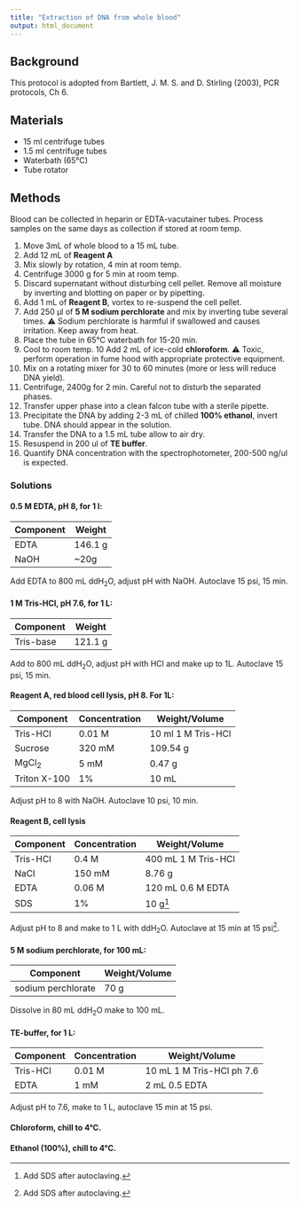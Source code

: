 ```yaml
---
title: "Extraction of DNA from whole blood"
output: html_document
---
```


## Background

This protocol is adopted from Bartlett, J. M. S. and D. Stirling (2003), PCR protocols, Ch 6.

## Materials

- 15 ml centrifuge tubes
- 1.5 ml centrifuge tubes
- Waterbath (65&#176;C)
- Tube rotator


## Methods

Blood can be collected in heparin or EDTA-vacutainer tubes. Process samples on the same days as collection if stored at room temp.

1. Move 3mL of whole blood to a 15 mL tube.
2. Add 12 mL of **Reagent A**
3. Mix slowly by rotation, 4 min at room temp.
4. Centrifuge 3000 g for 5 min at room temp. 
5. Discard supernatant without disturbing cell pellet. Remove all moisture by inverting and blotting on paper or by pipetting.
6. Add 1 mL of **Reagent B**, vortex to re-suspend the cell pellet.
7. Add 250 &#956;l of **5 M sodium perchlorate** and mix by inverting tube several times. &#9888; Sodium perchlorate is harmful if swallowed and causes irritation. Keep away from heat.
8. Place the tube in 65&#176;C waterbath for 15-20 min.
9. Cool to room temp. 
10 Add 2 mL of ice-cold **chloroform**. &#9888; Toxic, perform operation in fume hood with appropriate protective equipment.
11. Mix on a rotating mixer for 30 to 60 minutes (more or less will reduce DNA yield). 
12. Centrifuge, 2400g for 2 min. Careful not to disturb the separated phases.
13. Transfer upper phase into a clean falcon tube with a sterile pipette.
14. Precipitate the DNA by adding 2-3 mL of chilled **100% ethanol**, invert tube. DNA should appear in the solution. 
15. Transfer the DNA to a 1.5 mL tube allow to air dry.
16. Resuspend in 200 ul of **TE buffer**.
17. Quantify DNA concentration with the spectrophotometer, 200-500 ng/ul is expected. 


### Solutions

#### 0.5 M EDTA, pH 8, for 1 l:

|Component |Weight |
|----------|-------|
|EDTA   |146.1 g|
|NaOH | ~20g|

Add EDTA to 800 mL ddH~2~O, adjust pH with NaOH. Autoclave 15 psi, 15 min.

#### 1 M Tris-HCl, pH 7.6, for 1 L:

|Component |Weight |
|----------|-------|
|Tris-base |121.1 g|

Add to 800 mL ddH~2~O, adjust pH with HCl and make up to 1L. Autoclave 15 psi, 15 min.

#### Reagent A, red blood cell lysis, pH 8. For 1L:

|Component |Concentration |Weight/Volume|
|----------|--------------|-------------|
|Tris-HCl |0.01 M       |10 ml 1 M Tris-HCl|
|Sucrose  |320 mM |109.54 g |
|MgCl~2~  |5 mM |0.47 g|
|Triton X-100|1% |10 mL |

Adjust pH to 8 with NaOH. Autoclave 10 psi, 10 min.


#### Reagent B, cell lysis

|Component |Concentration |Weight/Volume|
|----------|--------------|-------------|
|Tris-HCl  |0.4 M         |400 mL 1 M Tris-HCl     |
|NaCl      |150 mM        |8.76 g       |
|EDTA      |0.06 M        |120 mL 0.6 M EDTA|
|SDS       |1%            |10 g[^a]         |

Adjust pH to 8 and make to 1 L with ddH~2~O. Autoclave at 15 min at 15 psi[^a].

[^a]: Add SDS after autoclaving.

#### 5 M sodium perchlorate, for 100 mL:

|Component |Weight/Volume|
|----------|-------------|
|sodium perchlorate|70 g |

Dissolve in 80 mL ddH~2~O make to 100 mL.

#### TE-buffer, for 1 L:

|Component |Concentration |Weight/Volume|
|----------|--------------|-------------|
|Tris-HCl  |0.01 M         |10 mL 1 M Tris-HCl ph 7.6|
|EDTA      |1 mM           |2 mL 0.5 EDTA|

Adjust pH to 7.6, make to 1 L, autoclave 15 min at 15 psi.

#### Chloroform, chill to 4&#176;C.

#### Ethanol (100%), chill to 4&#176;C.











